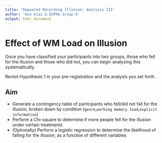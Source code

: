 ```yaml
---
title: 'Repeated Recording Illusion: Analysis III'
author: 'Ava Kiai & EXPRA Group 6'
output: html_document
---
```

# Effect of WM Load on Illusion 

Once you have classified your participants into two groups, those who fell for the illusion and those who did not, you can begin analyzing this systematically. 

Revisit Hypothesis 1 in your pre-registration and the analysis you set forth. 

## Aim
- Generate a contingency table of participants who fell/did not fall for the illusion, broken down by condition (`genre`,`working memory load`,`explicit information`)
- Perform a Chi-square to determine if more people fell for the illusion under certain treatments
- (Optionally) Perform a logistic regression to determine the likelihood of falling for the illusion, as a function of different variables

```r

```


